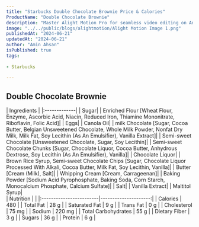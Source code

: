 ```yaml
---
title: "Starbucks Double Chocolate Brownie Price & Calories"
ProductName: "Double Chocolate Brownie" 
description: "Master Alight Motion Pro for seamless video editing on Android, iOS, and Tablets with our ultimate guide, unlocking advanced features and elevating your skills in 2024!"
image: "../../public/blogs/alightmotion/Alight Motion Image 1.png"
publishedAt: "2024-06-21"
updatedAt: "2024-06-21"
author: "Amin Ahsan"
isPublished: true
tags:
 
- Starbucks
      
---
```


 
## Double Chocolate Brownie 
  
<div className="tables-container">
  <div className="table-wrapper">
    | Ingredients  |  
    |:-------------|
    | Sugar|
    | Enriched Flour [Wheat Flour, Enzyme, Ascorbic Acid, Niacin, Reduced Iron, Thiamine Mononitrate, Riboflavin, Folic Acid]|
    | Eggs|
    | Canola Oil|
    | milk Chocolate [Sugar, Cocoa Butter, Belgian Unsweetened Chocolate, Whole Milk Powder, Nonfat Dry Milk, Milk Fat, Soy Lecithin (As An Emulsifier), Vanilla Extract]|
    | Semi-sweet Chocolate [Unsweetened Chocolate, Sugar, Soy Lecithin]|
    | Semi-sweet Chocolate Chunks [Sugar, Chocolate Liquor, Cocoa Butter, Anhydrous Dextrose, Soy Lecithin (As An Emulsifier), Vanilla]|
    | Chocolate Liquor|
    | Brown Rice Syrup, Semi-sweet Chocolate Chips [Sugar, Chocolate Liquor Processed With Alkali, Cocoa Butter, Milk Fat, Soy Lecithin, Vanilla]|
    | Butter [Cream (Milk), Salt]|
    | Whipping Cream [Cream, Carrageenan]|
    | Baking Powder [Sodium Acid Pyrophosphate, Baking Soda, Corn Starch, Monocalcium Phosphate, Calcium Sulfate]|
    | Salt|
    | Vanilla Extract|
    | Maltitol Syrup|
  </div>
  <div className="table-wrapper">
    | Nutrition               |                      |  
    |:------------------------|---------------------:|
    | Calories                | 480                  |
    | Total Fat               | 28 g                 |
    | Saturated Fat           | 9 g                  |
    | Trans Fat               | 0 g                  |
    | Cholesterol             | 75 mg                |
    | Sodium                  | 220 mg               |
    | Total Carbohydrates     | 55 g                 |
    | Dietary Fiber           | 3 g                  |
    | Sugars                  | 36 g                 |
    | Protein                 | 6 g                  |
  </div>
</div>
<style jsx>{`
  .tables-container {
    display: flex;
    flex-direction: row;
    gap: 30px;
  }
  .table-wrapper {
    width: 500px; /* Adjust as needed */
  }
  @media (max-width: 768px) {
    .tables-container {
      flex-direction: column;
      gap: 0px; /* Adjust as needed */
    }
    .table-wrapper {
      width: 100%; /* Adjust as needed */
    }
  }
`}</style>
